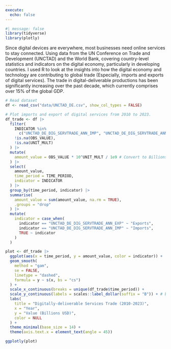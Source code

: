 ```yaml
---
execute: 
  echo: false
---
```


```r
#| message: false
library(tidyverse)
library(plotly)
```

Since digital devices are everywhere, most businesses need online services to stay connected. Using data from the UN Conference on Trade and Development (UNCTAD) and the World Bank, covering country-level statistics and indicators on the digital economy, particularly in developing countries. I used R to look at the insights into how the digital economy and technology are contributing to global trade (Especially, imports and exports of digital services). The trade in digital-deliverable productions has been significantly increasing over the past decade, which currently comprises over 15% of the global GDP.

```r
# Read dataset
df <- read_csv("data/UNCTAD_DE.csv", show_col_types = FALSE)
```

```r
# Plot imports and export of digital services from 2010 to 2023.
df_trade <- df |>
  filter(
    INDICATOR %in%
      c("UNCTAD_DE_DIG_SERVTRADE_ANN_IMP", "UNCTAD_DE_DIG_SERVTRADE_ANN_EXP"),
    !is.na(OBS_VALUE),
    !is.na(UNIT_MULT)
  ) |>
  mutate(
    amount_value = OBS_VALUE * 10^UNIT_MULT / 1e9 # Convert to Billions USD
  ) |>
  select(
    amount_value,
    time_period = TIME_PERIOD,
    indicator = INDICATOR
  ) |>
  group_by(time_period, indicator) |>
  summarise(
    amount_value = sum(amount_value, na.rm = TRUE),
    .groups = "drop"
  ) |>
  mutate(
    indicator = case_when(
      indicator == "UNCTAD_DE_DIG_SERVTRADE_ANN_EXP" ~ "Exports",
      indicator == "UNCTAD_DE_DIG_SERVTRADE_ANN_IMP" ~ "Imports",
      TRUE ~ indicator
    )
  )

plot <- df_trade |>
  ggplot(aes(x = time_period, y = amount_value, color = indicator)) +
  geom_smooth(
    method = "gam",
    se = FALSE,
    linetype = "dashed",
    formula = y ~ s(x, bs = "cs")
  ) +
  scale_x_continuous(breaks = unique(df_trade$time_period)) +
  scale_y_continuous(labels = scales::label_dollar(suffix = "B")) + # billion suffix
  labs(
    title = "Digitally-deliverable Services Trade (2010-2023)",
    x = "Year",
    y = "Value (Billions USD)",
    color = NULL
  ) +
  theme_minimal(base_size = 14) +
  theme(axis.text.x = element_text(angle = 45))

ggplotly(plot)
```
